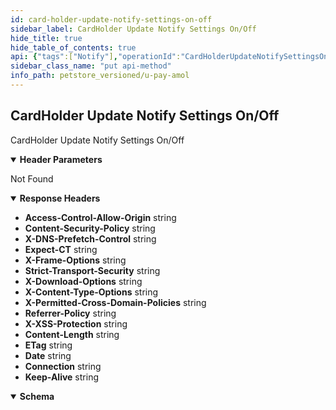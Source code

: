 ```yaml
---
id: card-holder-update-notify-settings-on-off
sidebar_label: CardHolder Update Notify Settings On/Off
hide_title: true
hide_table_of_contents: true
api: {"tags":["Notify"],"operationId":"CardHolderUpdateNotifySettingsOn/Off","deprecated":false,"parameters":[{"name":"Authorization","in":"header","required":false,"schema":{"type":"string","default":"Bearer {token}"}}],"responses":{"404":{"description":"Not Found","headers":{"Access-Control-Allow-Origin":{"schema":{"type":"string","default":"*"}},"Content-Security-Policy":{"schema":{"type":"string","default":"default-src 'self';base-uri 'self';block-all-mixed-content;font-src 'self' https: data:;frame-ancestors 'self';img-src 'self' data:;object-src 'none';script-src 'self';script-src-attr 'none';style-src 'self' https: 'unsafe-inline';upgrade-insecure-requests"}},"X-DNS-Prefetch-Control":{"schema":{"type":"string","default":"off"}},"Expect-CT":{"schema":{"type":"string","default":"max-age=0"}},"X-Frame-Options":{"schema":{"type":"string","default":"SAMEORIGIN"}},"Strict-Transport-Security":{"schema":{"type":"string","default":"max-age=15552000; includeSubDomains"}},"X-Download-Options":{"schema":{"type":"string","default":"noopen"}},"X-Content-Type-Options":{"schema":{"type":"string","default":"nosniff"}},"X-Permitted-Cross-Domain-Policies":{"schema":{"type":"string","default":"none"}},"Referrer-Policy":{"schema":{"type":"string","default":"no-referrer"}},"X-XSS-Protection":{"schema":{"type":"string","default":"0"}},"Content-Length":{"schema":{"type":"string","default":"195"}},"ETag":{"schema":{"type":"string","default":"W/\"c3-xWSTFKd+PWiVktOlGTn6+6pI9WY\""}},"Date":{"schema":{"type":"string","default":"Wed, 31 Aug 2022 19:26:55 GMT"}},"Connection":{"schema":{"type":"string","default":"keep-alive"}},"Keep-Alive":{"schema":{"type":"string","default":"timeout=5"}}},"content":{"application/json; charset=utf-8":{"schema":{"title":"CardHolderUpdateNotifySettingsOn/Off1","example":{"status":"ERROR","statusCode":404,"id":"52c2a105-b872-44b7-995c-6a9d9727c5e5","path":"/notify/settings/u_ee35def9f13f44398ff4154f81c8c8a8","timestamp":1661974015981,"message":"Notify not found"},"type":"object","properties":{"status":{"type":"string"},"statusCode":{"type":"integer","format":"int32"},"id":{"type":"string"},"path":{"type":"string"},"timestamp":{"type":"integer","format":"int64"},"message":{"type":"string"}},"required":["status","statusCode","id","path","timestamp","message"]},"examples":{"response":{"value":{"status":"ERROR","statusCode":404,"id":"52c2a105-b872-44b7-995c-6a9d9727c5e5","path":"/notify/settings/u_ee35def9f13f44398ff4154f81c8c8a8","timestamp":1661974015981,"message":"Notify not found"}}}}}}},"description":"CardHolder Update Notify Settings On/Off","method":"put","path":"/api/notify/settings/u_ee35def9f13f44398ff4154f81c8c8a8","servers":[{"url":"http://localhost:8085/api/cards/update"}],"info":{"version":"1.0","title":"U-Pay AMOL","contact":{}},"postman":{"name":"CardHolder Update Notify Settings On/Off","description":{"type":"text/plain"},"url":{"path":["api","notify","settings","u_ee35def9f13f44398ff4154f81c8c8a8"],"host":["{{baseUrl}}"],"query":[],"variable":[]},"header":[{"key":"Accept","value":"application/json; charset=utf-8"}],"method":"PUT"}}
sidebar_class_name: "put api-method"
info_path: petstore_versioned/u-pay-amol
---
```



## CardHolder Update Notify Settings On/Off



CardHolder Update Notify Settings On/Off

<details style={{"marginBottom":"1rem"}} data-collapsed={false} open={true}><summary style={{}}><strong>Header Parameters</strong></summary><div><ul><ParamsItem className={"paramsItem"} param={{"name":"Authorization","in":"header","required":false,"schema":{"type":"string","default":"Bearer {token}"}}}></ParamsItem></ul></div></details><div><ApiTabs><TabItem label={"404"} value={"404"}><div>

Not Found

</div><details style={{"textAlign":"left","marginBottom":"1rem"}} data-collaposed={true} open={false}><summary style={{}}><strong>Response Headers</strong></summary><ul style={{"marginLeft":"1rem"}}><li class={"schemaItem"}><summary style={{}}><strong>Access-Control-Allow-Origin</strong><span style={{"opacity":"0.6"}}> string</span></summary><div></div></li><li class={"schemaItem"}><summary style={{}}><strong>Content-Security-Policy</strong><span style={{"opacity":"0.6"}}> string</span></summary><div></div></li><li class={"schemaItem"}><summary style={{}}><strong>X-DNS-Prefetch-Control</strong><span style={{"opacity":"0.6"}}> string</span></summary><div></div></li><li class={"schemaItem"}><summary style={{}}><strong>Expect-CT</strong><span style={{"opacity":"0.6"}}> string</span></summary><div></div></li><li class={"schemaItem"}><summary style={{}}><strong>X-Frame-Options</strong><span style={{"opacity":"0.6"}}> string</span></summary><div></div></li><li class={"schemaItem"}><summary style={{}}><strong>Strict-Transport-Security</strong><span style={{"opacity":"0.6"}}> string</span></summary><div></div></li><li class={"schemaItem"}><summary style={{}}><strong>X-Download-Options</strong><span style={{"opacity":"0.6"}}> string</span></summary><div></div></li><li class={"schemaItem"}><summary style={{}}><strong>X-Content-Type-Options</strong><span style={{"opacity":"0.6"}}> string</span></summary><div></div></li><li class={"schemaItem"}><summary style={{}}><strong>X-Permitted-Cross-Domain-Policies</strong><span style={{"opacity":"0.6"}}> string</span></summary><div></div></li><li class={"schemaItem"}><summary style={{}}><strong>Referrer-Policy</strong><span style={{"opacity":"0.6"}}> string</span></summary><div></div></li><li class={"schemaItem"}><summary style={{}}><strong>X-XSS-Protection</strong><span style={{"opacity":"0.6"}}> string</span></summary><div></div></li><li class={"schemaItem"}><summary style={{}}><strong>Content-Length</strong><span style={{"opacity":"0.6"}}> string</span></summary><div></div></li><li class={"schemaItem"}><summary style={{}}><strong>ETag</strong><span style={{"opacity":"0.6"}}> string</span></summary><div></div></li><li class={"schemaItem"}><summary style={{}}><strong>Date</strong><span style={{"opacity":"0.6"}}> string</span></summary><div></div></li><li class={"schemaItem"}><summary style={{}}><strong>Connection</strong><span style={{"opacity":"0.6"}}> string</span></summary><div></div></li><li class={"schemaItem"}><summary style={{}}><strong>Keep-Alive</strong><span style={{"opacity":"0.6"}}> string</span></summary><div></div></li></ul></details><div><MimeTabs groupId={"mime-type"}><TabItem label={"application/json; charset=utf-8"} value={"application/json; charset=utf-8"}><SchemaTabs groupId={"schema-tabs"}><TabItem label={"Schema"} value={"Schema"}><details style={{}} data-collapsed={false} open={true}><summary style={{"textAlign":"left"}}><strong>Schema</strong></summary><div style={{"textAlign":"left","marginLeft":"1rem"}}></div><ul style={{"marginLeft":"1rem"}}><SchemaItem collapsible={false} name={"status"} required={false} schemaDescription={undefined} schemaName={"string"} qualifierMessage={undefined} defaultValue={undefined}></SchemaItem><SchemaItem collapsible={false} name={"statusCode"} required={false} schemaDescription={undefined} schemaName={"int32"} qualifierMessage={undefined} defaultValue={undefined}></SchemaItem><SchemaItem collapsible={false} name={"id"} required={false} schemaDescription={undefined} schemaName={"string"} qualifierMessage={undefined} defaultValue={undefined}></SchemaItem><SchemaItem collapsible={false} name={"path"} required={false} schemaDescription={undefined} schemaName={"string"} qualifierMessage={undefined} defaultValue={undefined}></SchemaItem><SchemaItem collapsible={false} name={"timestamp"} required={false} schemaDescription={undefined} schemaName={"int64"} qualifierMessage={undefined} defaultValue={undefined}></SchemaItem><SchemaItem collapsible={false} name={"message"} required={false} schemaDescription={undefined} schemaName={"string"} qualifierMessage={undefined} defaultValue={undefined}></SchemaItem></ul></details></TabItem><TabItem label={"Example (from schema)"} value={"Example (from schema)"}><ResponseSamples responseExample={"{\n  \"status\": \"ERROR\",\n  \"statusCode\": 404,\n  \"id\": \"52c2a105-b872-44b7-995c-6a9d9727c5e5\",\n  \"path\": \"/notify/settings/u_ee35def9f13f44398ff4154f81c8c8a8\",\n  \"timestamp\": 1661974015981,\n  \"message\": \"Notify not found\"\n}"} language={"json"}></ResponseSamples></TabItem><TabItem label={"Response"} value={"Response"}><ResponseSamples responseExample={"{\n  \"status\": \"ERROR\",\n  \"statusCode\": 404,\n  \"id\": \"52c2a105-b872-44b7-995c-6a9d9727c5e5\",\n  \"path\": \"/notify/settings/u_ee35def9f13f44398ff4154f81c8c8a8\",\n  \"timestamp\": 1661974015981,\n  \"message\": \"Notify not found\"\n}"} language={"shell"}></ResponseSamples></TabItem></SchemaTabs></TabItem></MimeTabs></div></TabItem></ApiTabs></div>
      